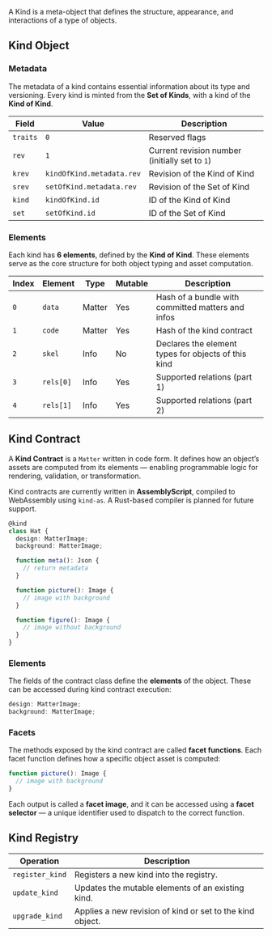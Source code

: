 A Kind is a meta-object that defines the structure, appearance, and interactions of a type of objects.

## Kind Object
### Metadata

The metadata of a kind contains essential information about its type and versioning. Every kind is minted from the **Set of Kinds**, with a kind of the **Kind of Kind**.

| Field     | Value                        | Description                                         |
|-----------|------------------------------|-----------------------------------------------------|
| `traits`  | `0`                          | Reserved flags                                      |
| `rev`     | `1`                          | Current revision number (initially set to `1`)      |
| `krev`    | `kindOfKind.metadata.rev`    | Revision of the Kind of Kind                        |
| `srev`    | `setOfKind.metadata.rev`     | Revision of the Set of Kind                         |
| `kind`    | `kindOfKind.id`              | ID of the Kind of Kind                              |
| `set`     | `setOfKind.id`               | ID of the Set of Kind                               |

### Elements

Each kind has **6 elements**, defined by the **Kind of Kind**. These elements serve as the core structure for both object typing and asset computation.

| Index | Element   | Type   | Mutable | Description                                               |
|-------|-----------|--------|---------|-----------------------------------------------------------|
| `0`   | `data`    | Matter | Yes     | Hash of a bundle with committed matters and infos         |
| `1`   | `code`    | Matter | Yes     | Hash of the kind contract                                 |
| `2`   | `skel`    | Info   | No      | Declares the element types for objects of this kind       |
| `3`   | `rels[0]` | Info   | Yes     | Supported relations (part 1)                              |
| `4`   | `rels[1]` | Info   | Yes     | Supported relations (part 2)                              |

## Kind Contract

A **Kind Contract** is a `Matter` written in code form. It defines how an object’s assets are computed from its elements — enabling programmable logic for rendering, validation, or transformation.

Kind contracts are currently written in **AssemblyScript**, compiled to WebAssembly using `kind-as`. A Rust-based compiler is planned for future support.

```ts
@kind
class Hat {
  design: MatterImage;
  background: MatterImage;

  function meta(): Json {
    // return metadata
  }

  function picture(): Image {
    // image with background
  }

  function figure(): Image {
    // image without background
  }
}
```

### Elements

The fields of the contract class define the **elements** of the object. These can be accessed during kind contract execution:

```ts
design: MatterImage;
background: MatterImage;
```

### Facets

The methods exposed by the kind contract are called **facet functions**. Each facet function defines how a specific object asset is computed:

```ts
function picture(): Image {
  // image with background
}
```

Each output is called a **facet image**, and it can be accessed using a **facet selector** — a unique identifier used to dispatch to the correct function.

## Kind Registry

| Operation      | Description                                                   |
|----------------|---------------------------------------------------------------|
| `register_kind`| Registers a new kind into the registry.                       |
| `update_kind`  | Updates the mutable elements of an existing kind.             |
| `upgrade_kind` | Applies a new revision of kind or set to the kind object.     |
